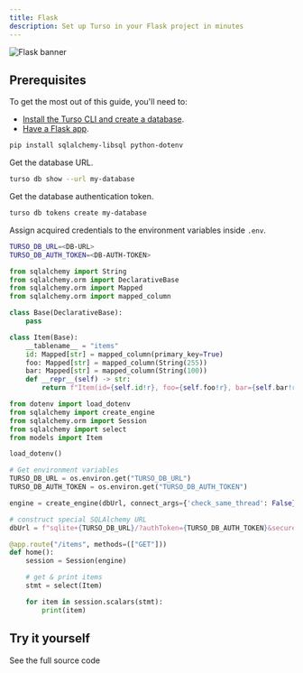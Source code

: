 ```yaml
---
title: Flask
description: Set up Turso in your Flask project in minutes
---
```


![Flask banner](/images/guides/flask-banner.png)

## Prerequisites

To get the most out of this guide, you'll need to:

- [Install the Turso CLI and create a database].
- [Have a Flask app].

<Steps>

<Step title="Install the libSQL dialect for SQLAlchemy and other dependencies">

```bash npm
pip install sqlalchemy-libsql python-dotenv
```

</Step>

<Step title="Set up the database credentials.">

Get the database URL.

```bash
turso db show --url my-database
```
Get the database authentication token.

```bash
turso db tokens create my-database
```

Assign acquired credentials to the environment variables inside `.env`.

```bash
TURSO_DB_URL=<DB-URL>
TURSO_DB_AUTH_TOKEN=<DB-AUTH-TOKEN>
```
</Step>

<Step title="Create your database models.">

```python models.py
from sqlalchemy import String
from sqlalchemy.orm import DeclarativeBase
from sqlalchemy.orm import Mapped
from sqlalchemy.orm import mapped_column

class Base(DeclarativeBase):
    pass

class Item(Base):
    __tablename__ = "items"
    id: Mapped[str] = mapped_column(primary_key=True)
    foo: Mapped[str] = mapped_column(String(255))
    bar: Mapped[str] = mapped_column(String(100))
    def __repr__(self) -> str:
        return f"Item(id={self.id!r}, foo={self.foo!r}, bar={self.bar!r})"

```
</Step>

<Step title="Fetch data from Turso.">

```python app.py
from dotenv import load_dotenv
from sqlalchemy import create_engine
from sqlalchemy.orm import Session
from sqlalchemy import select
from models import Item

load_dotenv()

# Get environment variables
TURSO_DB_URL = os.environ.get("TURSO_DB_URL")
TURSO_DB_AUTH_TOKEN = os.environ.get("TURSO_DB_AUTH_TOKEN")

engine = create_engine(dbUrl, connect_args={'check_same_thread': False}, echo=True)

# construct special SQLAlchemy URL
dbUrl = f"sqlite+{TURSO_DB_URL}/?authToken={TURSO_DB_AUTH_TOKEN}&secure=true"

@app.route("/items", methods=(["GET"]))
def home():
    session = Session(engine)

    # get & print items
    stmt = select(Item)

    for item in session.scalars(stmt):
        print(item)

```
</Step>

</Steps>

## Try it yourself

<CardGroup cols={2}>
  <Card title="A social links listing website" icon="arrow-up-right-from-square" href="https://github.com/turso-extended/app-find-me-on-python-htmx/tree/master">
    See the full source code
  </Card>
</CardGroup>


[Install the Turso CLI and create a database]: /cli/installation
[Have a Flask app]: https://flask.palletsprojects.com/en/3.0.x/installation/#create-an-environment